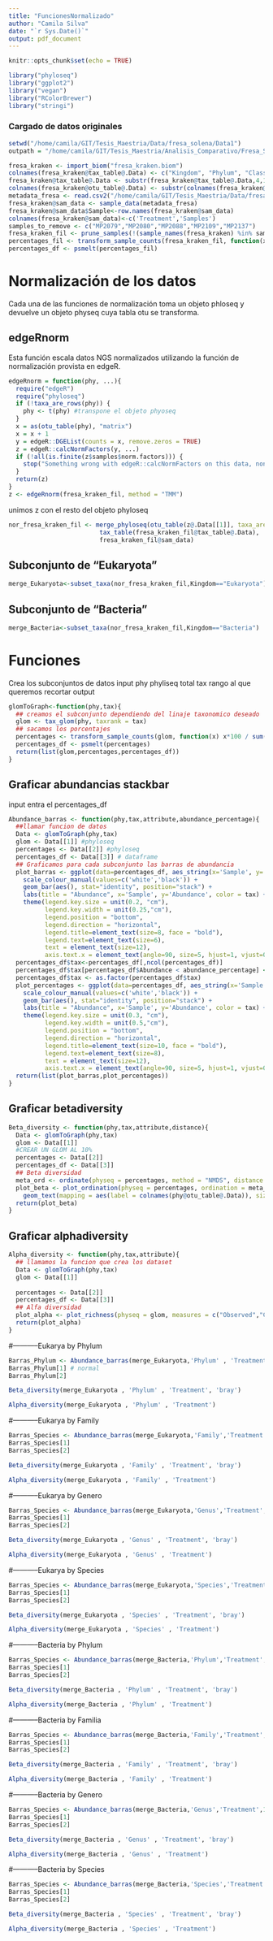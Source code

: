 ```yaml
---
title: "FuncionesNormalizado"
author: "Camila Silva"
date: "`r Sys.Date()`"
output: pdf_document
---
```


```r
knitr::opts_chunk$set(echo = TRUE)
```


```r

library("phyloseq")
library("ggplot2")
library("vegan")
library("RColorBrewer")
library("stringi")

```

### Cargado de datos originales 

```r

setwd("/home/camila/GIT/Tesis_Maestria/Data/fresa_solena/Data1")
outpath = "/home/camila/GIT/Tesis_Maestria/Analisis_Comparativo/Fresa_Solena/Results_img"

fresa_kraken <- import_biom("fresa_kraken.biom")
colnames(fresa_kraken@tax_table@.Data) <- c("Kingdom", "Phylum", "Class", "Order", "Family", "Genus", "Species")
fresa_kraken@tax_table@.Data <- substr(fresa_kraken@tax_table@.Data,4,100)
colnames(fresa_kraken@otu_table@.Data) <- substr(colnames(fresa_kraken@otu_table@.Data),1,6)
metadata_fresa <- read.csv2("/home/camila/GIT/Tesis_Maestria/Data/fresa_solena/Data1/metadata.csv",header =  FALSE, row.names = 1, sep = ",")
fresa_kraken@sam_data <- sample_data(metadata_fresa)
fresa_kraken@sam_data$Sample<-row.names(fresa_kraken@sam_data)
colnames(fresa_kraken@sam_data)<-c('Treatment','Samples')
samples_to_remove <- c("MP2079","MP2080","MP2088","MP2109","MP2137")
fresa_kraken_fil <- prune_samples(!(sample_names(fresa_kraken) %in% samples_to_remove), fresa_kraken)
percentages_fil <- transform_sample_counts(fresa_kraken_fil, function(x) x*100 / sum(x) )
percentages_df <- psmelt(percentages_fil)

```


# Normalización de los datos

Cada una de las funciones de normalización toma un objeto phloseq y devuelve un objeto physeq cuya tabla otu se transforma.

## edgeRnorm
Esta función escala datos NGS normalizados utilizando la función de normalización provista en edgeR.

```r
edgeRnorm = function(phy, ...){
  require("edgeR")
  require("phyloseq")
  if (!taxa_are_rows(phy)) {
    phy <- t(phy) #transpone el objeto phyoseq
  }
  x = as(otu_table(phy), "matrix")
  x = x + 1 
  y = edgeR::DGEList(counts = x, remove.zeros = TRUE) 
  z = edgeR::calcNormFactors(y, ...) 
  if (!all(is.finite(z$samples$norm.factors))) {
    stop("Something wrong with edgeR::calcNormFactors on this data, non-finite $norm.factors")
  }
  return(z)
}
z <- edgeRnorm(fresa_kraken_fil, method = "TMM")
```

unimos z con el resto del objeto phyloseq

```r
nor_fresa_kraken_fil <- merge_phyloseq(otu_table(z@.Data[[1]], taxa_are_rows = TRUE),
                         tax_table(fresa_kraken_fil@tax_table@.Data),
                         fresa_kraken_fil@sam_data)
```



## Subconjunto de "Eukaryota"
```r
merge_Eukaryota<-subset_taxa(nor_fresa_kraken_fil,Kingdom=="Eukaryota")
```

## Subconjunto de "Bacteria"
```r
merge_Bacteria<-subset_taxa(nor_fresa_kraken_fil,Kingdom=="Bacteria")
```

# Funciones 
Crea los subconjuntos de datos
 input
       phy phyliseq total
       tax rango al que queremos recortar
 output

```r
glomToGraph<-function(phy,tax){
  ## creamos el subconjunto dependiendo del linaje taxonomico deseado
  glom <- tax_glom(phy, taxrank = tax)
  ## sacamos los porcentajes
  percentages <- transform_sample_counts(glom, function(x) x*100 / sum(x) )
  percentages_df <- psmelt(percentages)
  return(list(glom,percentages,percentages_df))
}
```
 
## Graficar abundancias stackbar

input entra el percentages_df  
```r
Abundance_barras <- function(phy,tax,attribute,abundance_percentage){
  ##llamar funcion de datos 
  Data <- glomToGraph(phy,tax)
  glom <- Data[[1]] #phyloseq
  percentages <- Data[[2]] #phyloseq
  percentages_df <- Data[[3]] # dataframe
  ## Graficamos para cada subconjunto las barras de abundancia
  plot_barras <- ggplot(data=percentages_df, aes_string(x='Sample', y='Abundance', fill=tax ,color=attribute)) + 
    scale_colour_manual(values=c('white','black')) +
    geom_bar(aes(), stat="identity", position="stack") +
    labs(title = "Abundance", x='Sample', y='Abundance', color = tax) +
    theme(legend.key.size = unit(0.2, "cm"),
          legend.key.width = unit(0.25,"cm"),
          legend.position = "bottom",
          legend.direction = "horizontal",
          legend.title=element_text(size=8, face = "bold"),
          legend.text=element_text(size=6),
          text = element_text(size=12),
          axis.text.x = element_text(angle=90, size=5, hjust=1, vjust=0.5))
  percentages_df$tax<-percentages_df[,ncol(percentages_df)]
  percentages_df$tax[percentages_df$Abundance < abundance_percentage] <- "Others"
  percentages_df$tax <- as.factor(percentages_df$tax)
  plot_percentages <- ggplot(data=percentages_df, aes_string(x='Sample', y='Abundance', fill='tax' ,color=attribute))+
    scale_colour_manual(values=c('white','black')) +
    geom_bar(aes(), stat="identity", position="stack") +
    labs(title = "Abundance", x='Sample', y='Abundance', color = tax) +
    theme(legend.key.size = unit(0.3, "cm"),
          legend.key.width = unit(0.5,"cm"),
          legend.position = "bottom",
          legend.direction = "horizontal",
          legend.title=element_text(size=10, face = "bold"),
          legend.text=element_text(size=8),
          text = element_text(size=12),
          axis.text.x = element_text(angle=90, size=5, hjust=1, vjust=0.5))
  return(list(plot_barras,plot_percentages))
}
```

## Graficar betadiversity
```r
Beta_diversity <- function(phy,tax,attribute,distance){
  Data <- glomToGraph(phy,tax)
  glom <- Data[[1]]
  #CREAR UN GLOM AL 10%
  percentages <- Data[[2]]
  percentages_df <- Data[[3]]
  ## Beta diversidad 
  meta_ord <- ordinate(physeq = percentages, method = "NMDS", distance = distance) 
  plot_beta <- plot_ordination(physeq = percentages, ordination = meta_ord, color = attribute) +
    geom_text(mapping = aes(label = colnames(phy@otu_table@.Data)), size = 3, vjust = 1.5)
  return(plot_beta)
}
```

## Graficar alphadiversity
```r
Alpha_diversity <- function(phy,tax,attribute){
  ## llamamos la funcion que crea los dataset
  Data <- glomToGraph(phy,tax)
  glom <- Data[[1]]
  
  percentages <- Data[[2]]
  percentages_df <- Data[[3]]
  ## Alfa diversidad
  plot_alpha <- plot_richness(physeq = glom, measures = c("Observed","Chao1","Shannon","simpson"),x = attribute, color = attribute) 
  return(plot_alpha)
}
```




#-----------Eukarya by Phylum 
```r
Barras_Phylum <- Abundance_barras(merge_Eukaryota,'Phylum' , 'Treatment', 10.0)
Barras_Phylum[1] # normal
Barras_Phylum[2]

```

```r
Beta_diversity(merge_Eukaryota , 'Phylum' , 'Treatment', 'bray')
```

```r
Alpha_diversity(merge_Eukaryota , 'Phylum' , 'Treatment')
```

#-----------Eukarya by Family
```r
Barras_Species <- Abundance_barras(merge_Eukaryota,'Family','Treatment',10.0)
Barras_Species[1] 
Barras_Species[2]
```

```r
Beta_diversity(merge_Eukaryota , 'Family' , 'Treatment', 'bray')
```

```r
Alpha_diversity(merge_Eukaryota , 'Family' , 'Treatment')
```

#-----------Eukarya by Genero 
```r
Barras_Species <- Abundance_barras(merge_Eukaryota,'Genus','Treatment',10.0)
Barras_Species[1] 
Barras_Species[2]
```

```r
Beta_diversity(merge_Eukaryota , 'Genus' , 'Treatment', 'bray')
```

```r
Alpha_diversity(merge_Eukaryota , 'Genus' , 'Treatment')
```

#-----------Eukarya by Species 
```r
Barras_Species <- Abundance_barras(merge_Eukaryota,'Species','Treatment',10.0)
Barras_Species[1] 
Barras_Species[2]
```

```r
Beta_diversity(merge_Eukaryota , 'Species' , 'Treatment', 'bray')
```

```r
Alpha_diversity(merge_Eukaryota , 'Species' , 'Treatment')
```




#-----------Bacteria by Phylum
```r
Barras_Species <- Abundance_barras(merge_Bacteria,'Phylum','Treatment',10.0)
Barras_Species[1] 
Barras_Species[2]
```

```r
Beta_diversity(merge_Bacteria , 'Phylum' , 'Treatment', 'bray')
```

```r
Alpha_diversity(merge_Bacteria , 'Phylum' , 'Treatment')
```

#-----------Bacteria by Familia
```r
Barras_Species <- Abundance_barras(merge_Bacteria,'Family','Treatment',10.0)
Barras_Species[1] 
Barras_Species[2]
```

```r
Beta_diversity(merge_Bacteria , 'Family' , 'Treatment', 'bray')
```

```r
Alpha_diversity(merge_Bacteria , 'Family' , 'Treatment')
```

#-----------Bacteria by Genero 
```r
Barras_Species <- Abundance_barras(merge_Bacteria,'Genus','Treatment',10.0)
Barras_Species[1] 
Barras_Species[2]
```

```r
Beta_diversity(merge_Bacteria , 'Genus' , 'Treatment', 'bray')
```

```r
Alpha_diversity(merge_Bacteria , 'Genus' , 'Treatment')
```

#-----------Bacteria by Species 
```r
Barras_Species <- Abundance_barras(merge_Bacteria,'Species','Treatment',10.0)
Barras_Species[1] 
Barras_Species[2]
```

```r
Beta_diversity(merge_Bacteria , 'Species' , 'Treatment', 'bray')
```

```r
Alpha_diversity(merge_Bacteria , 'Species' , 'Treatment')
```






